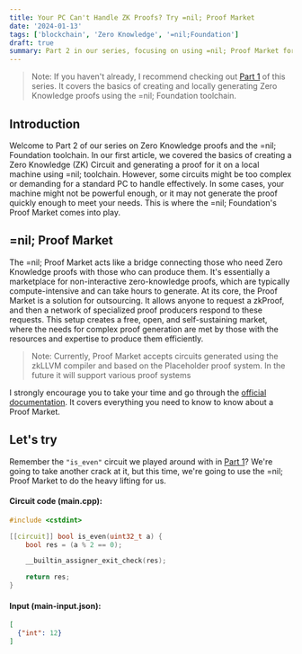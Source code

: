 ```yaml
---
title: Your PC Can't Handle ZK Proofs? Try =nil; Proof Market
date: '2024-01-13'
tags: ['blockchain', 'Zero Knowledge', '=nil;Foundation']
draft: true
summary: Part 2 in our series, focusing on using =nil; Proof Market for efficient ZK proof generation, offering a solution for both resource-constrained systems and complex proof requirements
---
```


> Note: If you haven't already, I recommend checking out [Part 1](https://0x-opacic-web.vercel.app/blog/nil-my-first-zk-ciruit) of this series. It covers the basics of creating and locally generating Zero Knowledge proofs using the =nil; Foundation toolchain.

## Introduction

Welcome to Part 2 of our series on Zero Knowledge proofs and the =nil; Foundation toolchain. 
In our first article, we covered the basics of creating a Zero Knowledge (ZK) Circuit and generating a proof for it on a local machine using =nil; toolchain. 
However, some circuits might be too complex or demanding for a standard PC to handle effectively. In some cases, your machine might not be powerful enough, 
or it may not generate the proof quickly enough to meet your needs. This is where the =nil; Foundation's Proof Market comes into play.

## =nil; Proof Market

The =nil; Proof Market acts like a bridge connecting those who need Zero Knowledge proofs with those who can produce them. 
It's essentially a marketplace for non-interactive zero-knowledge proofs, which are typically compute-intensive and can take hours to generate.
At its core, the Proof Market is a solution for outsourcing. It allows anyone to request a zkProof, and then a network of specialized proof producers respond to these requests. 
This setup creates a free, open, and self-sustaining market, where the needs for complex proof generation are met by those with the resources and expertise to produce them efficiently.

> Note: Currently, Proof Market accepts circuits generated using the zkLLVM compiler and based on the Placeholder proof system. In the future it will support various proof systems

I strongly encourage you to take your time and go through the [official documentation](https://docs.nil.foundation/proof-market/). It covers everything you need to know to know about a Proof Market.

## Let's try 

Remember the `"is_even"` circuit we played around with in [Part 1](https://0x-opacic-web.vercel.app/blog/nil-my-first-zk-ciruit)? We're going to take another crack at it, but this time, we're going to use the =nil; Proof Market to do the heavy lifting for us.


#### Circuit code (main.cpp):

```c
#include <cstdint>

[[circuit]] bool is_even(uint32_t a) {
    bool res = (a % 2 == 0);

    __builtin_assigner_exit_check(res);

    return res;
}
```

#### Input (main-input.json):

```json
[
  {"int": 12}
]
```

